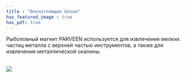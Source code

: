 ```yaml
---
title : "Впечатляющие блоки"
has_featured_image : true
has_pdf: true
---
```


Рыболовный магнит PARVEEN используется для извлечения мелких частиц металла с верхней частью инструментов, а также для извлечения металлической окалины.

<br />
<Image src={image} />
